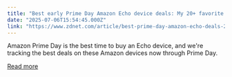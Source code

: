 ```yaml
---
title: "Best early Prime Day Amazon Echo device deals: My 20+ favorite deals available now"
date: "2025-07-06T15:54:45.000Z"
link: "https://www.zdnet.com/article/best-prime-day-amazon-echo-deals-2025/"
---
```


Amazon Prime Day is the best time to buy an Echo device, and we're tracking the best deals on these Amazon devices now through Prime Day.

[Read more](https://www.zdnet.com/article/best-prime-day-amazon-echo-deals-2025/)
